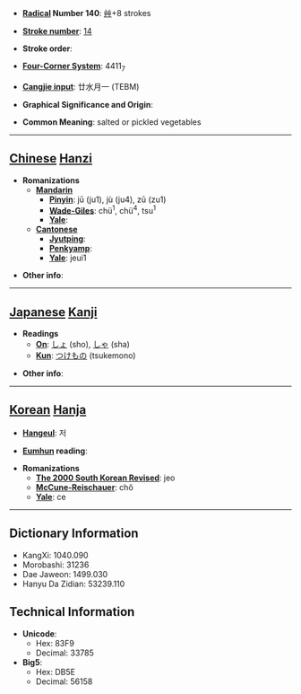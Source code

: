 * '''[[Wiktionary:Chinese radical index| Radical]] Number 140''': [[Wiktionary:Chinese radical index 艸|艸]]+8 strokes

* '''[[Wiktionary:Chinese total strokes index|Stroke number]]''': [[Wiktionary:Chinese total strokes index 14|14]]

* '''Stroke order''': 

* '''[[Wiktionary:Chinese four corner index|Four-Corner System]]''': 4411<sub>7</sub>

* '''[[Wiktionary:Chinese Cangjie index|Cangjie input]]''': 廿水月一 (TEBM)

* '''Graphical Significance and Origin''': 

* '''Common Meaning''': salted or pickled vegetables

----

== [[Chinese]] [[Hanzi]] ==

* '''Romanizations'''
** '''[[Mandarin]]'''
*** '''[[Pinyin]]''': jū (ju1), jù (ju4), zū (zu1)
*** '''[[Wade-Giles]]''': chü<sup>1</sup>, chü<sup>4</sup>, tsu<sup>1</sup>
*** '''[[Yale]]''': 
** '''[[Cantonese]]'''
*** '''[[Jyutping]]''':
*** '''[[Penkyamp]]''': 
*** '''[[Yale]]''': jeui1

* '''Other info''': 

----

== [[Japanese]] [[Kanji]] ==

* '''Readings'''
** '''[[On]]''': [[しょ]] (sho), [[しゃ]] (sha)
** '''[[Kun]]''': [[つけもの]] (tsukemono)

* '''Other info''':  

----

== [[Korean]] [[Hanja]] ==

* '''[[Hangeul]]''': 저

* '''[[Eumhun]] reading''': 

* '''Romanizations'''
** '''[[The 2000 South Korean Revised Romanization|The 2000 South Korean Revised]]''': jeo
** '''[[McCune-Reischauer]]''': chŏ
** '''[[Yale]]''': ce

----

== Dictionary Information ==

* KangXi: 1040.090
* Morobashi: 31236
* Dae Jaweon: 1499.030
* Hanyu Da Zidian: 53239.110

== Technical Information ==

* '''Unicode''':
** Hex: 83F9
** Decimal: 33785
* '''Big5''':
** Hex: DB5E
** Decimal: 56158